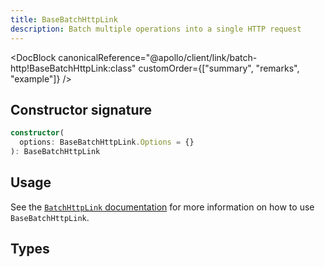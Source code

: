 ```yaml
---
title: BaseBatchHttpLink
description: Batch multiple operations into a single HTTP request
---
```


<DocBlock
  canonicalReference="@apollo/client/link/batch-http!BaseBatchHttpLink:class"
  customOrder={["summary", "remarks", "example"]}
/>

## Constructor signature

```ts
constructor(
  options: BaseBatchHttpLink.Options = {}
): BaseBatchHttpLink
```

## Usage

See the [`BatchHttpLink` documentation](./apollo-link-batch-http) for more information on
how to use `BaseBatchHttpLink`.

## Types

<InterfaceDetails
  canonicalReference="@apollo/client/link/batch-http!BaseBatchHttpLink.ContextOptions:interface"
  headingLevel={3}
  displayName="BaseBatchHttpLink.ContextOptions"
/>

<InterfaceDetails
  canonicalReference="@apollo/client/link/batch-http!BaseBatchHttpLink.Options:interface"
  headingLevel={3}
  displayName="BaseBatchHttpLink.Options"
/>

